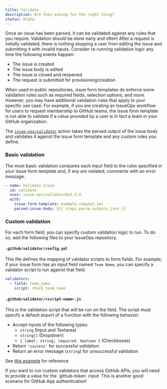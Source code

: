 ```yaml
---
title: Validate
description: Are they asking for the right thing?
status: Alpha
---
```



Once an issue has been parsed, it can be validated against any rules that you
require. Validation should be done early and often! After a request is initially
validated, there is nothing stopping a user from editing the issue and
submitting it with invalid inputs. Consider re-running validation logic any time
the following events happen:

- The issue is created
- The issue body is edited
- The issue is closed and reopened
- The request is submitted for provisioning/creation

When used in public repositories, issue form templates do enforce some
validation rules such as required fields, selection options, and more. However,
you may have additional validation rules that apply to your specific use case.
For example, if you are creating an IssueOps workflow for users to request
membership to GitHub teams, the issue form template is not able to validate if a
value provided by a user is in fact a team in your GitHub organization.

The [`issue-ops/validator`](https://github.com/issue-ops/validator) action takes
the parsed output of the issue body and validates it against the issue form
template and any custom rules you define.

### Basic validation

The most basic validation compares each input field to the rules specified in
your issue form template and, if any are violated, comments with an error
message.

```yaml
- name: Validate Issue
  id: validate
  uses: issue-ops/validator@vX.X.X
  with:
    issue-form-template: example-request.yml
    parsed-issue-body: ${{ steps.parse.outputs.json }}
```

### Custom validation

For each form field, you can specify custom validation logic to run. To do so,
add the following files to your IssueOps repository.

#### `.github/validator/config.yml`

This file defines the mapping of validator scripts to form fields. For example,
if your issue form has an input field named `Team Name`, you can specify a
validator script to run against that field.

```yaml
validators:
  - field: team_name
    script: check_team_name
```

#### `.github/validator/<script-name>.js`

This is the validation script that will be run on the field. The script must
specify a default export of a function with the following behavior:

- Accept inputs of the following types:
  - `string` (Input and Textarea)
  - `string[]` (Dropdown)
  - `{ label: string; required: boolean }` (Checkboxes)
- Return `'success'` for successful validation
- Return an error message (`string`) for unsuccessful validation

See
[this example](https://github.com/issue-ops/validator/blob/main/.github/validator/team.js)
for reference.

<Note>
  If you want to run custom validators that access GitHub APIs, you will need to
  provide a value for the `github-token` input. This is another good scenario
  for GitHub App authentication!
</Note>
